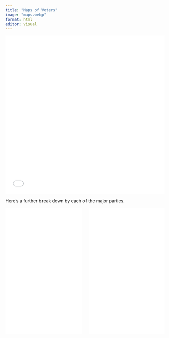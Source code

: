 ```yaml
---
title: "Maps of Voters"
image: "maps.webp"
format: html
editor: visual
---
```


:::{.column-page}
<iframe height="500" width="100%" frameborder="no" src="party_affiliation_map (1).html"> </iframe>
:::

Here's a further break down by each of the major parties.

::: {.columns}
::: {.column width="50%"}

<iframe height="400" width="100%" frameborder="no" src="democrat_chart.html"> </iframe>
:::

::: {.column width="50%"}

<iframe height="400" width="100%" frameborder="no" src="republican_chart.html"> </iframe>

:::
:::



